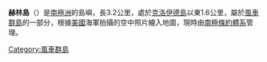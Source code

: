 {{coord|66|24|S|110|38|E|display=title}}

'''赫林島'''（{{lang-en|Herring Island}}）是[[南極洲|南極洲]]的島嶼，長3.2公里，處於[[克洛伊德島|克洛伊德島]]以東1.6公里，屬於[[風車群島|風車群島]]的一部分，根據[[美國|美國]]海軍拍攝的空中照片繪入地圖，現時由[[南極條約體系|南極條約體系]]管理。

{{DEFAULTSORT:Herring Island}}
[[Category:風車群島|Category:風車群島]]


{{WilkesLand-geo-stub}}